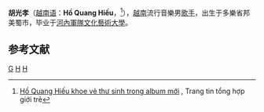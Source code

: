 {{request translation |vi}}
'''胡光孝'''（[[越南语|越南语]]：'''Hồ Quang Hiếu'''，{{bd|1986年|9月20日}}<ref>[http://tiin.vn/chuyen-muc/tin-sao/Hoquanghieu/ho-quang-hieu-khoe-ve-thu-sinh-trong-album-moi.html Hồ Quang Hiếu khoe vẻ thư sinh trong album mới] {{Wayback|url=http://tiin.vn/chuyen-muc/tin-sao/Hoquanghieu/ho-quang-hieu-khoe-ve-thu-sinh-trong-album-moi.html |date=20140221225550 }}, Trang tin tổng hợp giới trẻ</ref>），[[越南|越南]]流行音樂男[[歌手|歌手]]，出生于多樂省邦美蜀市，毕业于[[河內軍隊文化藝術大學|河內軍隊文化藝術大學]]。

==参考文献==
{{reflist}}

{{越南人物小作品}}
[[Category:胡姓|G]]
[[Category:多樂省人|H]]
[[Category:越南男歌手|H]]